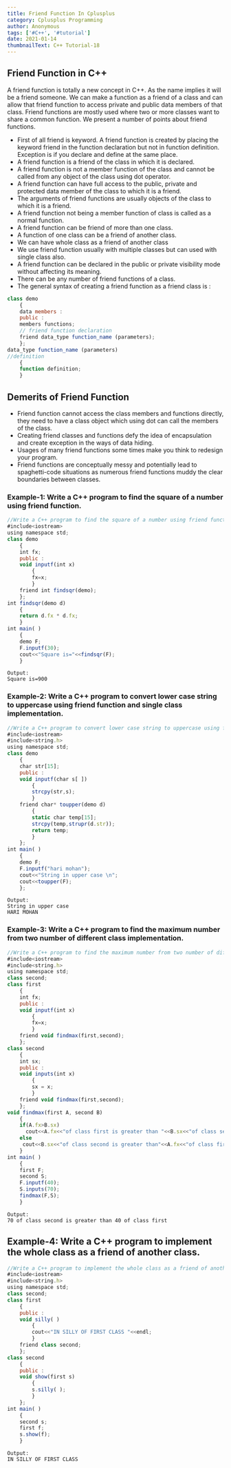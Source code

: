```yaml
---
title: Friend Function In Cplusplus
category: Cplusplus Programming
author: Anonymous
tags: ['#C++', '#tutorial']
date: 2021-01-14
thumbnailText: C++ Tutorial-18
---
```

## Friend Function in C++
A friend function is totally a new concept in C++. As the name implies it will be a friend someone. We can make a function as a friend of a class and can allow that friend function to access private and public data members of that class. Friend functions are mostly used where two or more classes want to share a common function. We present a number of points about friend functions.

- First of all friend is keyword. A friend function is created by placing the keyword friend in the function declaration but not in function definition. Exception is if you declare and define at the same place.
- A friend function is a friend of the class in which it is declared.
- A friend function is not a member function of the class and cannot be called from any object of the class using dot operator.
- A friend function can have full access to the public, private and protected data member of the class to which it is a friend.
- The arguments of friend functions are usually objects of the class to which it is a friend.
- A friend function not being a member function of class is called as a normal function.
- A friend function can be friend of more than one class.
- A function of one class can be a friend of another class.
- We can have whole class as a friend of another class
- We use friend function usually with multiple classes but can used with single class also.
- A friend function can be declared in the public or private visibility mode without affecting its meaning.
- There can be any number of friend functions of a class.
- The general syntax of creating a friend function as a friend class is :
~~~js
class demo
    {
    data members :
    public :
    members functions;
    // friend function declaration
    friend data_type function_name (parameters);
    };
data_type function_name (parameters)
//definition
    {
    function definition;
    }
~~~

## Demerits of Friend Function
- Friend function cannot access the class members and functions directly, they need to have a class object which using dot can call the members of the class.
- Creating friend classes and functions defy the idea of encapsulation and create exception in the ways of data hiding.
- Usages of many friend functions some times make you think to redesign your program.
- Friend functions are conceptually messy and potentially lead to spaghetti-code situations as numerous friend functions muddy the clear boundaries between classes.

### Example-1: Write a C++ program to find the square of a number using friend function.
~~~js
//Write a C++ program to find the square of a number using friend function.
#include<iostream>
using namespace std;
class demo
    {
    int fx;
    public :
    void inputf(int x)
        {
        fx=x;
        }
    friend int findsqr(demo);
    };
int findsqr(demo d)
    {
    return d.fx * d.fx;
    }
int main( )
    {
    demo F;
    F.inputf(30);
    cout<<"Square is="<<findsqr(F);
    }
~~~
~~~
Output:
Square is=900
~~~
### Example-2: Write a C++ program to convert lower case string to uppercase using friend function and single class implementation.
~~~js
//Write a C++ program to convert lower case string to uppercase using friend function and single class implementation.
#include<iostream>
#include<string.h>
using namespace std;
class demo
    {
    char str[15];
    public :
    void inputf(char s[ ])
        {
        strcpy(str,s);
        }
    friend char* toupper(demo d)
        {
        static char temp[15];
        strcpy(temp,strupr(d.str));
        return temp;
        }
    };
int main( )
    {
    demo F;
    F.inputf("hari mohan");
    cout<<"String in upper case \n";
    cout<<toupper(F);
    };
~~~
~~~
Output:
String in upper case
HARI MOHAN
~~~
### Example-3: Write a C++ program to find the maximum number from two number of different class implementation.
~~~js
//Write a C++ program to find the maximum number from two number of different class implementation.
#include<iostream>
#include<string.h>
using namespace std;
class second;
class first
    {
    int fx;
    public :
    void inputf(int x)
        {
        fx=x;
        }
    friend void findmax(first,second);
    };
class second
    {
    int sx;
    public :
    void inputs(int x)
        {
        sx = x;
        }
    friend void findmax(first,second);
    };
void findmax(first A, second B)
    {
    if(A.fx>B.sx)
      cout<<A.fx<<"of class first is greater than "<<B.sx<<"of class second\n";
    else
     cout<<B.sx<<"of class second is greater than"<<A.fx<<"of class first\n";
    }
int main( )
    {
    first F;
    second S;
    F.inputf(40);
    S.inputs(70);
    findmax(F,S);
    }
~~~
~~~
Output:
70 of class second is greater than 40 of class first
~~~
## Example-4: Write a C++ program to implement the whole class as a friend of another class.
~~~js
//Write a C++ program to implement the whole class as a friend of another class.
#include<iostream>
#include<string.h>
using namespace std;
class second;
class first
    {
    public :
    void silly( )
        {
        cout<<"IN SILLY OF FIRST CLASS "<<endl;
        }
    friend class second;
    };
class second
    {
    public :
    void show(first s)
        {
        s.silly( );
        }
    };
int main( )
    {
    second s;
    first f;
    s.show(f);
    }
~~~
~~~
Output:
IN SILLY OF FIRST CLASS
~~~
